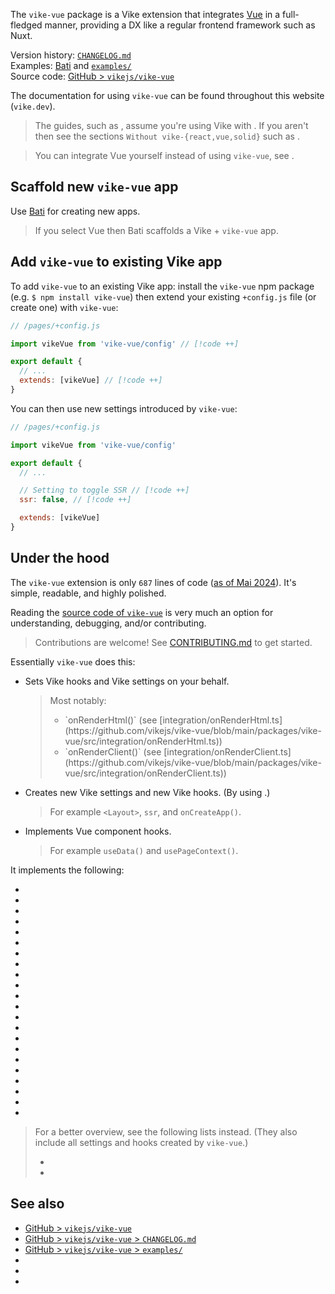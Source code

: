 
The `vike-vue` package is a <Link href="/extensions">Vike extension</Link> that integrates [Vue](https://vuejs.org) in a full-fledged manner, providing a DX like a regular frontend framework such as Nuxt.

Version history: [`CHANGELOG.md`](https://github.com/vikejs/vike-vue/blob/main/packages/vike-vue/CHANGELOG.md)  
Examples: [Bati](https://batijs.dev) and [`examples/`](https://github.com/vikejs/vike-vue/tree/main/examples)  
Source code: [GitHub > `vikejs/vike-vue`](https://github.com/vikejs/vike-vue)  

The documentation for using `vike-vue` can be found throughout this website (`vike.dev`).

> The guides, such as <Link href="/data-fetching" />, assume you're using Vike with <UiFrameworkExtension name noLink comma />. If you aren't then see the sections `Without vike-{react,vue,solid}` such as <Link href="/useData#without-vike-react-vue-solid" />.

> You can integrate Vue yourself instead of using `vike-vue`, see <Link href="/vue" />.


## Scaffold new `vike-vue` app

Use [Bati](https://batijs.dev) for creating new apps.

> If you select Vue then Bati scaffolds a Vike + `vike-vue` app.


## Add `vike-vue` to existing Vike app

To add `vike-vue` to an existing Vike app: install the `vike-vue` npm package (e.g. `$ npm install vike-vue`) then extend your existing `+config.js` file (or create one) with `vike-vue`:

```js
// /pages/+config.js

import vikeVue from 'vike-vue/config' // [!code ++]

export default {
  // ...
  extends: [vikeVue] // [!code ++]
}
```

You can then use <Link href="#under-the-hood">new settings introduced by `vike-vue`</Link>:

```js
// /pages/+config.js

import vikeVue from 'vike-vue/config'

export default {
  // ...

  // Setting to toggle SSR // [!code ++]
  ssr: false, // [!code ++]

  extends: [vikeVue]
}
```


## Under the hood

The `vike-vue` extension is only `687` lines of code ([as of Mai 2024](https://gist.github.com/brillout/b4b2a2547a9b8111f9c3fc8cb5e7bafd)).
It's simple, readable, and highly polished.

Reading the [source code of `vike-vue`](https://github.com/vikejs/vike-vue) is very much an option for understanding, debugging, and/or contributing.

> Contributions are welcome! See [CONTRIBUTING.md](https://github.com/vikejs/vike-vue/blob/main/CONTRIBUTING.md) to get started.

Essentially `vike-vue` does this:
- Sets <Link href="/hooks">Vike hooks</Link> and <Link href="/settings">Vike settings</Link> on your behalf.
  > Most notably:
  > - <Link href="/onRenderHtml">`onRenderHtml()`</Link>
  >   (see [integration/onRenderHtml.ts](https://github.com/vikejs/vike-vue/blob/main/packages/vike-vue/src/integration/onRenderHtml.ts))
  > - <Link href="/onRenderClient">`onRenderClient()`</Link>
  >   (see [integration/onRenderClient.ts](https://github.com/vikejs/vike-vue/blob/main/packages/vike-vue/src/integration/onRenderClient.ts))
- Creates new Vike settings and new Vike hooks. (By using <Link href="/meta" />.)
  > For example <Link href="/Layout">`<Layout>`</Link>, <Link href="/ssr">`ssr`</Link>, and <Link href="/onCreateApp">`onCreateApp()`</Link>.
- Implements Vue component hooks.
  > For example <Link href="/useData">`useData()`</Link> and <Link href="/usePageContext">`usePageContext()`</Link>.

It implements the following:

- <Link noBreadcrumb href="/useData" />
- <Link noBreadcrumb href="/usePageContext" />
- <Link noBreadcrumb href="/Layout" />
- <Link noBreadcrumb href="/ssr" />
- <Link noBreadcrumb href="/stream" />
- <Link noBreadcrumb href="/clientOnly" />
- <Link noBreadcrumb href="/onCreateApp" />
- <Link noBreadcrumb href="/onBeforeRenderHtml" />
- <Link noBreadcrumb href="/onAfterRenderHtml" />
- <Link noBreadcrumb href="/onBeforeRenderClient" />
- <Link noBreadcrumb href="/onAfterRenderClient" />
- <Link noBreadcrumb href="/Head" />
- <Link noBreadcrumb href="/title" />
- <Link noBreadcrumb href="/description" />
- <Link noBreadcrumb href="/image" />
- <Link noBreadcrumb href="/favicon" />
- <Link noBreadcrumb href="/viewport" />
- <Link noBreadcrumb href="/lang" />
- <Link noBreadcrumb href="/htmlAttributes" />
- <Link noBreadcrumb href="/bodyAttributes" />
- <Link noBreadcrumb href="/bodyHtmlBegin" />
- <Link noBreadcrumb href="/bodyHtmlEnd" />


> For a better overview, see the following lists instead. (They also include all settings and hooks created by `vike-vue`.)
> - <Link href="/settings" />
> - <Link href="/hooks" />


## See also

- [GitHub > `vikejs/vike-vue`](https://github.com/vikejs/vike-vue)
- [GitHub > `vikejs/vike-vue` > `CHANGELOG.md`](https://github.com/vikejs/vike-vue/blob/main/packages/vike-vue/CHANGELOG.md)
- [GitHub > `vikejs/vike-vue` > `examples/`](https://github.com/vikejs/vike-vue/tree/main/examples)
- <Link href="/vue" />
- <Link href="/vike-react" />
- <Link href="/vike-solid" />
